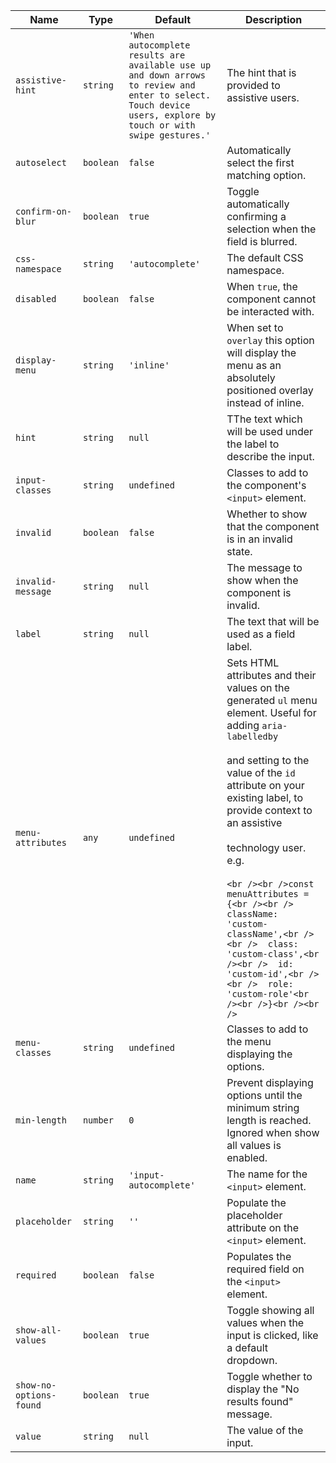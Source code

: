 
  | Name | Type | Default | Description |
| --- | --- | --- | --- |
| `assistive-hint` | `string` | `'When autocomplete results are available use up and down arrows to review and enter to select.  Touch device users, explore by touch or with swipe gestures.'` | The hint that is provided to assistive users. |
| `autoselect` | `boolean` | `false` | Automatically select the first matching option. |
| `confirm-on-blur` | `boolean` | `true` | Toggle automatically confirming a selection when the field is blurred. |
| `css-namespace` | `string` | `'autocomplete'` | The default CSS namespace. |
| `disabled` | `boolean` | `false` | When `true`, the component cannot be interacted with. |
| `display-menu` | `string` | `'inline'` | When set to `overlay` this option will display the menu as an absolutely positioned overlay instead of inline. |
| `hint` | `string` | `null` | TThe text which will be used under the label to describe the input. |
| `input-classes` | `string` | `undefined` | Classes to add to the component's `<input>` element. |
| `invalid` | `boolean` | `false` | Whether to show that the component is in an invalid state. |
| `invalid-message` | `string` | `null` | The message to show when the component is invalid. |
| `label` | `string` | `null` | The text that will be used as a field label. |
| `menu-attributes` | `any` | `undefined` | Sets HTML attributes and their values on the generated `ul` menu element. Useful for adding `aria-labelledby`<br /><br />and setting to the value of the `id` attribute on your existing label, to provide context to an assistive<br /><br />technology user. e.g.<br /><br />```<br /><br />const menuAttributes = {<br /><br />  className: 'custom-className',<br /><br />  class: 'custom-class',<br /><br />  id: 'custom-id',<br /><br />  role: 'custom-role'<br /><br />}<br /><br />``` |
| `menu-classes` | `string` | `undefined` | Classes to add to the menu displaying the options. |
| `min-length` | `number` | `0` | Prevent displaying options until the minimum string length is reached. Ignored when show all values is enabled. |
| `name` | `string` | `'input-autocomplete'` | The name for the `<input>` element. |
| `placeholder` | `string` | `''` | Populate the placeholder attribute on the `<input>` element. |
| `required` | `boolean` | `false` | Populates the required field on the `<input>` element. |
| `show-all-values` | `boolean` | `true` | Toggle showing all values when the input is clicked, like a default dropdown. |
| `show-no-options-found` | `boolean` | `true` | Toggle whether to display the "No results found" message. |
| `value` | `string` | `null` | The value of the input. |

